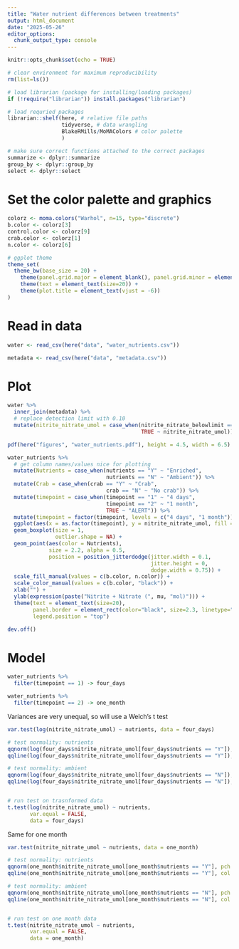 ```yaml
---
title: "Water nutrient differences between treatments"
output: html_document
date: "2025-05-26"
editor_options: 
  chunk_output_type: console
---
```


```r
knitr::opts_chunk$set(echo = TRUE)
```

```r
# clear environment for maximum reproducibility
rm(list=ls())
```

```r
# load librarian (package for installing/loading packages)
if (!require("librarian")) install.packages("librarian")

# load requried packages
librarian::shelf(here, # relative file paths 
                 tidyverse, # data wrangling
                 BlakeRMills/MoMAColors # color palette
                 )
```

```r
# make sure correct functions attached to the correct packages
summarize <- dplyr::summarize
group_by <- dplyr::group_by
select <- dplyr::select
```

# Set the color palette and graphics

```r
colorz <- moma.colors("Warhol", n=15, type="discrete")
b.color <- colorz[3]
control.color <- colorz[9]
crab.color <- colorz[1]
n.color <- colorz[6]
```

```r
# ggplot theme
theme_set(
  theme_bw(base_size = 20) +
    theme(panel.grid.major = element_blank(), panel.grid.minor = element_blank()) +
    theme(text = element_text(size=20)) +
    theme(plot.title = element_text(vjust = -6))
) 
```

# Read in data

```r
water <- read_csv(here("data", "water_nutrients.csv"))

metadata <- read_csv(here("data", "metadata.csv"))
```

# Plot

```r
water %>% 
  inner_join(metadata) %>% 
  # replace detection limit with 0.10
  mutate(nitrite_nitrate_umol = case_when(nitrite_nitrate_belowlimit == "Y" ~ 0.1, 
                                          TRUE ~ nitrite_nitrate_umol)) -> water_nutrients
```

```r
pdf(here("figures", "water_nutrients.pdf"), height = 4.5, width = 6.5)

water_nutrients %>% 
  # get column names/values nice for plotting
  mutate(Nutrients = case_when(nutrients == "Y" ~ "Enriched",
                               nutrients == "N" ~ "Ambient")) %>% 
  mutate(Crab = case_when(crab == "Y" ~ "Crab",
                               crab == "N" ~ "No crab")) %>% 
  mutate(timepoint = case_when(timepoint == "1" ~ "4 days",
                               timepoint == "2" ~ "1 month",
                               TRUE ~ "ALERT")) %>% 
  mutate(timepoint = factor(timepoint, levels = c("4 days", "1 month"))) %>% 
  ggplot(aes(x = as.factor(timepoint), y = nitrite_nitrate_umol, fill = Nutrients)) +
  geom_boxplot(size = 1,
               outlier.shape = NA) +
  geom_point(aes(color = Nutrients),
             size = 2.2, alpha = 0.5,
             position = position_jitterdodge(jitter.width = 0.1,
                                             jitter.height = 0,
                                             dodge.width = 0.75)) +
  scale_fill_manual(values = c(b.color, n.color)) +
  scale_color_manual(values = c(b.color, "black")) +
  xlab("") +
  ylab(expression(paste("Nitrite + Nitrate (", mu, "mol)"))) +
  theme(text = element_text(size=20), 
        panel.border = element_rect(color="black", size=2.3, linetype="solid"),
        legend.position = "top")

dev.off()
```

# Model

```r
water_nutrients %>% 
  filter(timepoint == 1) -> four_days

water_nutrients %>% 
  filter(timepoint == 2) -> one_month
```

Variances are very unequal, so will use a Welch's t test

```r
var.test(log(nitrite_nitrate_umol) ~ nutrients, data = four_days)

# test normality: nutrients
qqnorm(log(four_days$nitrite_nitrate_umol[four_days$nutrients == "Y"]), pch = 1, frame = FALSE)
qqline(log(four_days$nitrite_nitrate_umol[four_days$nutrients == "Y"]), col = "steelblue", lwd = 2)

# test normality: ambient
qqnorm(log(four_days$nitrite_nitrate_umol[four_days$nutrients == "N"]), pch = 1, frame = FALSE)
qqline(log(four_days$nitrite_nitrate_umol[four_days$nutrients == "N"]), col = "steelblue", lwd = 2)


# run test on trasnformed data
t.test(log(nitrite_nitrate_umol) ~ nutrients, 
       var.equal = FALSE, 
       data = four_days)
```

Same for one month

```r
var.test(nitrite_nitrate_umol ~ nutrients, data = one_month)

# test normality: nutrients
qqnorm(one_month$nitrite_nitrate_umol[one_month$nutrients == "Y"], pch = 1, frame = FALSE)
qqline(one_month$nitrite_nitrate_umol[one_month$nutrients == "Y"], col = "steelblue", lwd = 2)

# test normality: ambient
qqnorm(one_month$nitrite_nitrate_umol[one_month$nutrients == "N"], pch = 1, frame = FALSE)
qqline(one_month$nitrite_nitrate_umol[one_month$nutrients == "N"], col = "steelblue", lwd = 2)


# run test on one month data
t.test(nitrite_nitrate_umol ~ nutrients, 
       var.equal = FALSE, 
       data = one_month)
```

